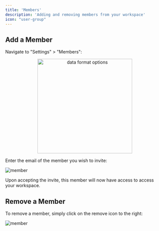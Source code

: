 ```yaml
---
title: 'Members'
description: 'Adding and removing members from your workspace'
icon: "user-group"
---
```


## Add a Member

Navigate to "Settings" > "Members":

<p align="center">
  <img src="/images/members_bar.png" alt="data format options" width="300"/>
</p>

Enter the email of the member you wish to invite:

![member](/images/add_member.png)

Upon accepting the invite, this member will now have access to access your workspace.

## Remove a Member

To remove a member, simply click on the remove icon to the right:

![member](/images/remove_member.png)
